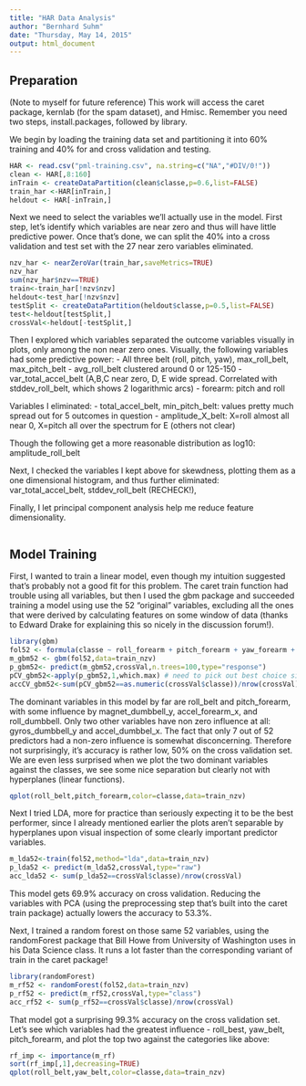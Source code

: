 ```yaml
---
title: "HAR Data Analysis"
author: "Bernhard Suhm"
date: "Thursday, May 14, 2015"
output: html_document
---
```



Preparation
-----------

(Note to myself for future reference) This work will access the caret package, kernlab (for the spam dataset), and Hmisc. Remember you need two steps, install.packages, followed by library.

We begin by loading the training data set and partitioning it into 60% training and 40% for and cross validation and testing. 
```r
HAR <- read.csv("pml-training.csv", na.string=c("NA","#DIV/0!"))
clean <- HAR[,8:160]
inTrain <- createDataPartition(clean$classe,p=0.6,list=FALSE)
train_har <-HAR[inTrain,]
heldout <- HAR[-inTrain,]
```

Next we need to select the variables we'll actually use in the model. First step, let's identify which variables are near zero and thus will have little predictive power. Once that's done, we can split the 40% into a cross validation and test set with the 27 near zero variables eliminated.
```r
nzv_har <- nearZeroVar(train_har,saveMetrics=TRUE)
nzv_har
sum(nzv_har$nzv==TRUE)
train<-train_har[!nzv$nzv]
heldout<-test_har[!nzv$nzv]
testSplit <- createDataPartition(heldout$classe,p=0.5,list=FALSE)
test<-heldout[testSplit,]
crossVal<-heldout[-testSplit,]
```

Then I explored which variables separated the outcome variables visually in plots, only among the non near zero ones. Visually, the following variables had some predictive power:
- All three belt (roll, pitch, yaw), max_roll_belt, max_pitch_belt
- avg_roll_belt clustered around 0 or 125-150
- var_total_accel_belt (A,B,C near zero, D, E wide spread. Correlated with stddev_roll_belt, which shows 2 logarithmic arcs)
- forearm: pitch and roll

Variables I eliminated:
- total_accel_belt, min_pitch_belt: values pretty much spread out for 5 outcomes in question
- amplitude_X_belt: X=roll almost all near 0, X=pitch all over the spectrum for E (others not clear)

Though the following get a more reasonable distribution as log10: amplitude_roll_belt

Next, I checked the variables I kept above for skewdness, plotting them as a one dimensional histogram, and thus further eliminated: var_total_accel_belt, stddev_roll_belt (RECHECK!), 

Finally, I let principal component analysis help me reduce feature dimensionality.
```r
```

Model Training
--------------

First, I wanted to train a linear model, even though my intuition suggested that's probably not a good fit for this problem. The caret train function had trouble using all variables, but then I used the gbm package and succeeded training a model using use the 52 "original" variables, excluding all the ones that were derived by calculating features on some window of data (thanks to Edward Drake for explaining this so nicely in the discussion forum!). 
```r
library(gbm)
fol52 <- formula(classe ~ roll_forearm + pitch_forearm + yaw_forearm + total_accel_forearm + gyros_forearm_x +gyros_forearm_y +  gyros_forearm_z + accel_forearm_x + accel_forearm_y + accel_forearm_z + magnet_forearm_x + magnet_forearm_y + magnet_forearm_z + roll_belt + pitch_belt + yaw_belt + total_accel_belt + gyros_belt_x +gyros_belt_y +  gyros_belt_z + accel_belt_x + accel_belt_y + accel_belt_z + magnet_belt_x + magnet_belt_y + magnet_belt_z + roll_dumbbell + pitch_dumbbell + yaw_dumbbell + total_accel_dumbbell + gyros_dumbbell_x +gyros_dumbbell_y +  gyros_dumbbell_z + accel_dumbbell_x + accel_dumbbell_y + accel_dumbbell_z + magnet_dumbbell_x + magnet_dumbbell_y + magnet_dumbbell_z+roll_arm + pitch_arm + yaw_arm + total_accel_arm + gyros_arm_x +gyros_arm_y +  gyros_arm_z + accel_arm_x + accel_arm_y + accel_arm_z + magnet_arm_x + magnet_arm_y + magnet_arm_z)
m_gbm52 <- gbm(fol52,data=train_nzv)
p_gbm52<- predict(m_gbm52,crossVal,n.trees=100,type="response")
pCV_gbm52<-apply(p_gbm52,1,which.max) # need to pick out best choice since predict returns a vector of pseudo probs
accCV_gbm52<-sum(pCV_gbm52==as.numeric(crossVal$classe))/nrow(crossVal)
```

The dominant variables in this model by far are roll_belt and pitch_forearm, with some influence by magnet_dumbbell_y, accel_forearm_x, and roll_dumbbell. Only two other variables have non zero influence at all: gyros_dumbbell_y and accel_dumbbel_x. The fact that only 7 out of 52 predictors had a non-zero influence is somewhat disconcerning. Therefore not surprisingly, it's accuracy is rather low, 50% on the cross validation set. We are even less surprised when we plot the two dominant variables against the classes, we see some nice separation but clearly not with hyperplanes (linear functions).

```r
qplot(roll_belt,pitch_forearm,color=classe,data=train_nzv)
```

Next I tried LDA, more for practice than seriously expecting it to be the best performer, since I already mentioned earlier the plots aren't separable by hyperplanes upon visual inspection of some clearly important predictor variables.
```r
m_lda52<-train(fol52,method="lda",data=train_nzv)
p_lda52 <- predict(m_lda52,crossVal,type="raw")
acc_lda52 <- sum(p_lda52==crossVal$classe)/nrow(crossVal)
```
This model gets 69.9% accuracy on cross validation. Reducing the variables with PCA (using the preprocessing step that's built into the caret train package) actually lowers the accuracy to 53.3%.

Next, I trained a random forest on those same 52 variables, using the randomForest package that Bill Howe from University of Washington uses in his Data Science class. It runs a lot faster than the corresponding variant of train in the caret package!

```r
library(randomForest)
m_rf52 <- randomForest(fol52,data=train_nzv)
p_rf52 <- predict(m_rf52,crossVal,type="class")
acc_rf52 <- sum(p_rf52==crossVal$classe)/nrow(crossVal)
```
That model got a surprising 99.3% accuracy on the cross validation set. Let's see which variables had the greatest influence - roll_best, yaw_belt, pitch_forearm, and plot the top two against the categories like above:
```r
rf_imp <- importance(m_rf)
sort(rf_imp[,1],decreasing=TRUE)
qplot(roll_belt,yaw_belt,color=classe,data=train_nzv)
```








